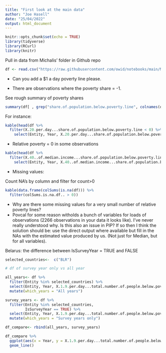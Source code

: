 ```yaml
---
title: "First look at the main data"
author: "Joe Hasell"
date: "25/04/2022"
output: html_document
---
```


```r
knitr::opts_chunk$set(echo = TRUE)
library(tidyverse)
library(RCurl)
library(knitr)
```


Pull in data from Michalis' folder in Github repo
```r
df <- read.csv("https://raw.githubusercontent.com/owid/notebooks/main/MichalisMoatsos/MainDataCountriesOnly.csv", row.names = 1, header = T, sep = ";", dec = ",")

```


* Can you add a $1 a day poverty line please.

* There are observations where the poverty share = -1.

See rough summary of poverty shares
```r
summary(df[ , grep("share.of.population.below.poverty.line", colnames(df))] )  


```

For instance:
```r
kable(head(df %>%
  filter(X.20.per.day...share.of.population.below.poverty.line < 0) %>%
    select(Entity, Year, X.20.per.day...share.of.population.below.poverty.line)))

```

* Relative poverty = 0 in some observations

```r
kable(head(df %>%
  filter(X.40..of.median.income...share.of.population.below.poverty.line ==0) %>%
    select(Entity, Year, X.40..of.median.income...share.of.population.below.poverty.line, Median, Median_estimated)))
```


* Missing values:

Count NA's by column and filter for count>0
```r
kable(data.frame(colSums(is.na(df))) %>%
  filter(colSums.is.na.df.. > 0))
```

  + Why are there some missing values for a very small number of relative poverty lines?
  + Povcal for some reason witholds a bunch of variables for loads of observations (2266 observations in your data it looks like). I've never really understood why. Is this also an issue in PIP? If so then I think the solution should be: use the direct output where available but fill in the NAs with the estimated value produced by us. (Not just for Median, but for all variables).

Belarus:  the difference between IsSurveyYear = TRUE and FALSE
```r
selected_countries<-  c("BLR")

# df of survey year only vs all year

all_years<- df %>%
  filter(Entity %in% selected_countries) %>%
  select(Entity, Year, X.1.9.per.day...total.number.of.people.below.poverty.line, datatype, IsSurveyYear) %>%
  mutate(which_years = "All years")

survey_years <- df %>%
  filter(Entity %in% selected_countries,
         IsSurveyYear == TRUE) %>%
  select(Entity, Year, X.1.9.per.day...total.number.of.people.below.poverty.line, datatype, IsSurveyYear) %>%
  mutate(which_years = "Survey years only")

df_compare<- rbind(all_years, survey_years)

df_compare %>%
  ggplot(aes(x = Year, y = X.1.9.per.day...total.number.of.people.below.poverty.line, colour = which_years)) + 
  geom_line()


```
